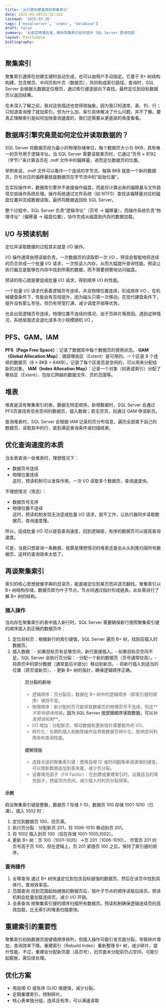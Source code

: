 ```yaml
---
title: '从引擎到硬盘再到聚集索引'
date: 2025-03-26T15:32:14Z
lastmod: '2025-03-26'
tags: ['mssqlserver', 'index', 'database']
draft: false
summary: '从底层原理出发，解析聚集索引如何提升 SQL Server 查询性能'
layout: PostSimple
bibliography:
---
```


## 聚集索引

聚集索引通常在创建主键时自动生成，也可以由用户手动指定。它基于 B+ 树结构构建，包含根页、中间页和叶页（数据页），共同构成索引路径。查询时，SQL Server 会根据元数据定位根页，通过索引键逐层向下查找，最终定位到目标数据页以返回结果。

在未深入了解之前，我对这些描述也觉得很抽象。因为我只知道库、表、列、行；只知道查询慢了就加索引，但为什么加、索引具体解决了什么问题，并不了解。要真正理解索引是如何加快查询速度的，我们还需要从更底层的角度看看。

## 数据库引擎究竟是如何定位并读取数据的？

SQL Server 将数据页视为最小的物理存储单位，每个数据页大小为 8KB，具有唯一的页号用于逻辑寻址。当 SQL Server 需要读取某页时，它通过“页号 × 8192（字节）”来计算该页在 .mdf 文件中的偏移量，进而定位数据页的位置。

举例来说，.mdf 文件可以看作一个连续的字节流，每隔 8KB 就是一个新的数据页。页号对应的偏移量就是数据页在字节流中的“起始位置”。

在实际操作中，数据库引擎并不直接操作磁盘，而是将计算出来的偏移量与文件路径交由操作系统处理。操作系统通过文件系统（如 NTFS）查找该偏移量对应的磁盘位置并完成数据读取，最终将数据返回给 SQL Server。

整个过程中，SQL Server 负责“逻辑寻址”（页号 → 偏移量），而操作系统负责“物理寻址”（偏移量 → 磁盘位置），协作完成从磁盘到内存的数据加载。

## I/O 与预读机制

定位并读取数据的过程其实就是 I/O 操作。

I/O 操作通常由预读器负责。一次数据页的读取即一次 I/O 。预读会智能地将连续的页合并成一个批量 I/O 请求，一次性读入内存，从而大幅提升查询性能。预读让执行器总是能够在内存中找到所需的数据，而不需要频繁地访问磁盘。

预读的核心就是要促成批量 I/O 请求，得到顺序 I/O 的性能。

一个批量 I/O 请求代表着逻辑页号连续，并且物理位置连续，形成顺序 I/O 。在机械硬盘条件下，性能会有百倍提升，因为磁头只需一次移动。在现代硬盘条件下，提升没有那么夸张，但仍有带宽打满，减少调度开销等优势。

也会出现逻辑页号连续，物理位置不连续的情况，由于页碎片等原因。遇到这种情况，系统层面还会退化成多次小规模随机 I/O 。

## PFS、GAM、IAM

**PFS（Page Free Space）**：记录了数据库中每个数据页的使用状态。
**GAM（Global Allocation Map）**：跟踪哪些区（Extent）是可用的。一个区是 8 个连续的数据页（8 × 8KB = 64KB）。记录了每个区是否是空闲的，可以用来分配给新的对象。
**IAM（Index Allocation Map）**：记录一个对象（如表或索引）分配了哪些区（Extent），包括它跨越的数据文件、页的范围等。

## 堆表

堆表是没有聚集索引的表，数据无特定顺序。新增数据时，SQL Server 会通过 PFS页查找有空余空间的数据页，插入数据；若无空页，则通过 GAM 申请新页。

查询堆表时，SQL Server 会根据 IAM 记录的页分布信息，遍历全部属于自己的数据页，读取其中的行，直到满足查询条件或扫描结束。

## 优化查询速度的本质

当全表查询一张堆表时，理想情况下：

- 数据页号连续
- 物理位置连续  
  这时，预读机制可以发挥作用，一次 I/O 读取多个数据页，查询速度快。

不理想情况（常态）：

- 数据页号无序
- 物理位置不连续  
  这时，预读机制发现无法促成批量 I/O 请求，就不工作，让执行器同步读取数据页，查询速度慢。

所以，促成批量 I/O 可以提高查询速度，回到逻辑层，有序的数据页可以提高查询速度。

可是，当我只想查询一条数据，就算是理想情况的堆表还是会从头到尾扫描所有数据页，这样的查询效率太低了。

## 再谈聚集索引

索引的核心思想就像字典的目录页，能直接定位到某页而非逐页翻找。聚集索引以 B+ 树结构存储，数据页即为叶子节点，节点间通过指针形成链表。此处需自行了解 B+ 树的结构。

### 插入操作

当向存在聚集索引的表中插入新行时，SQL Server 需要确保新行按照聚集索引键的顺序插入到正确的数据页中：

1.  定位目标页：根据新行的索引键值，SQL Server 遍历 B+ 树，找到应插入的数据页。
2.  插入数据：- 如果目标页有足够空间，新行直接插入。- 如果目标页空间不足，SQL Server 会执行页分裂：- 分配一个新的数据页（页号通常较高）。- 将原页中的部分数据（通常是后半部分）移动到新页。- 将新行插入到适当的位置（原页或新页）。- 更新 B+ 树的指针，确保逻辑顺序正确。
    > #### 页分裂的影响
    >
    > - 逻辑顺序：页分裂后，数据在 B+ 树中的逻辑顺序（即索引键的顺序）保持不变。
    > - 物理顺序：新分配的页可能导致数据页的物理页号不连续，但这**_不影响查询性能_**，因为 SQL Server 按逻辑顺序读取数据，可以**_触发预读机制_**。
    > - I/O 增加：分配新页、移动数据和更新指针需要额外的 I/O。
    > - 碎片化：长期的插入和删除操作会导致数据页碎片化，影响空间利用率和查询性能。
    >
    > #### 缓解措施
    >
    > - 选择合适的聚集索引键：使用自增 ID 或时间戳等单调递增的键值，可以使新数据追加到表末尾，减少页分裂。
    > - 设置填充因子（Fill Factor）：在创建或重建索引时，设置适当的填充因子，预留页内空间，减少插入时的页分裂频率。

#### 示例

假设聚集索引键是整数，数据页 1 存储 1-10，数据页 100 存储 1001-1010（已满）。插入 1002 时：

1. 定位到数据页 100，但页满。
2. 执行页分裂：分配新页 201，将 1006-1010 移动到页 201。
3. 将 1002 插入到页 100（现在存储 1001-1005,1002）。
4. 更新 B+ 树：页 100（1001-1005）→页 201（1006-1010）。
   尽管页 201 的页号高于页 100，但在逻辑上，页 201 紧随页 100 之后，保持了索引键的顺序。

### 查询操作

1. 全等查询
   通过 B+ 树快速定位到包含目标键值的数据页，然后在该页中找到具体行。查询效率高。
2. 范围查询
   找到范围起始键值的数据页后，按叶子节点的顺序读取后续页。预读机制会批量加载连续页，减少 I/O 开销。
3. 全表查询
   按聚集索引键的顺序扫描所有数据页。预读机制确保逻辑连续页的高效加载，比无索引的堆表扫描更快。

## 重建索引的重要性

聚集索引初始数据页按键值顺序排列，但插入操作可能引发页面分裂，导致碎片增加，查询效率下降。重建索引（Rebuild Index）重新整理 B+ 树，减少碎片，提升性能。不过，重建会分配新页面（高页号），旧页面未分配前仍占空间，可能引起膨胀，需后续处理。

## 优化方案

- 用自增 ID 或有序 GUID 做键值，减少分裂。
- 定期重建索引，控制碎片。
- 核心表单独分组，连续且有序，可以满速读取
